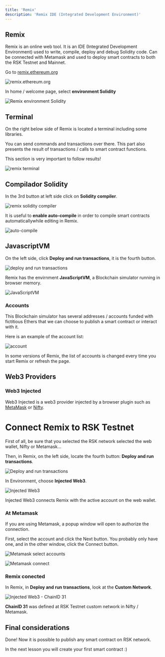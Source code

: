 ```yaml
---
title: 'Remix'
description: 'Remix IDE (Integrated Development Environment)'
---
```


## Remix

Remix is an online web tool. It is an IDE (Integrated Development Environment) used to write, compile, deploy and debug Solidity code. Can be connected with Metamask and used to deploy smart contracts to both the RSK Testnet and Mainnet.

Go to
[remix.ethereum.org](https://remix.ethereum.org/)

![remix.ethereum.org](/img/courses/dev/02/remix/image-01.png)

In home / welcome page, select **environment Solidity**

![Remix environment Solidity](/img/courses/dev/02/remix/image-02.png)

## Terminal

On the right below side of Remix is located a terminal including some libraries.

You can send commands and transactions over there.
This part also presents the result of transactions / calls to smart contract functions.

This section is very important to follow results!

![remix terminal](/img/courses/dev/02/remix/image-03.png)

## Compilador Solidity

In the 3rd button at left side click on **Solidity compiler**.

![remix solidity compiler](/img/courses/dev/02/remix/image-04.png)

It is useful to **enable auto-compile** in order to compile smart contracts automaticallywhile editing in Remix.

![auto-compile](/img/courses/dev/02/remix/image-05.png)

## JavascriptVM

On the left side, click **Deploy and run transactions**, it is the fourth button.

![deploy and run transactions](/img/courses/dev/02/remix/image-10.png)

Remix has the envirnment **JavaScriptVM**, a Blockchain simulator running in browser memory.

![JavaScriptVM](/img/courses/dev/02/remix/image-11.png)

### Accounts

This Blockchain simulator has several addresses / accounts funded with fictitious Ethers
that we can choose to publish a smart contract or interact with it.

Here is an example of the account list:

![account](/img/courses/dev/02/remix/image-12.png)

In some versions of Remix,
the list of accounts is changed every time you start Remix or refresh the page.

## Web3 Providers

### Web3 Injected

Web3 Injected is a web3 provider injected by a browser plugin such as
[MetaMask](https://metamask.io/) or [Nifty](https://www.poa.network/for-users/nifty-wallet).

# Connect Remix to RSK Testnet

First of all, be sure that you selected the RSK network selected the web wallet, Nifty or Metamask...

Then, in Remix, on the left side, locate the fourth button: **Deploy and run transactions**.

![Deploy and run transactions](/img/courses/dev/02/remix/image-13.png)

In Environment, choose **Injected Web3**.

![Injected Web3](/img/courses/dev/02/remix/image-14.png)

Injected Web3 connects Remix with the active account on the web wallet.

### At Metamask

If you are using Metamask, a popup window will open to authorize the connection.

First, select the account and click the Next button.
You probably only have one, and in the other window, click the Connect button.

![Metamask select accounts](/img/courses/dev/02/remix/image-15.png)

![Metamask connect](/img/courses/dev/02/remix/image-16.png)

### Remix conected

In Remix, in **Deploy and run transactions**, look at the **Custom Network**.

![Injected Web3 - ChainID 31](/img/courses/dev/02/remix/image-17.png)

**ChainID 31** was defined at RSK Testnet custom network in Nifty / Metamask.

## Final considerations

Done! Now it is possible to publish any smart contract on RSK network.

In the next lesson you will create your first smart contract :)
